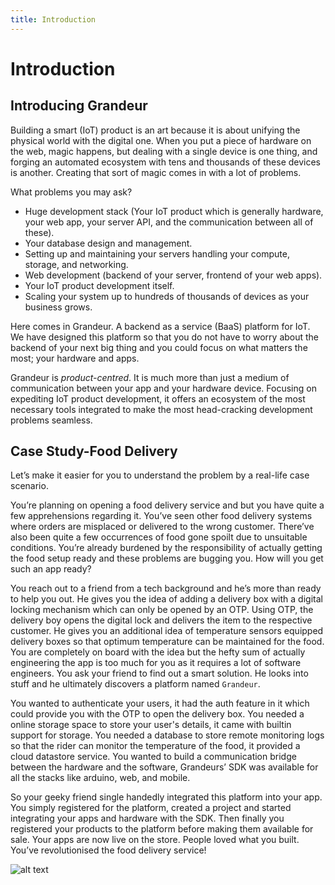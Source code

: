 ```yaml
---
title: Introduction
---
```

# Introduction

## Introducing Grandeur 

Building a smart (IoT) product is an art because it is about unifying the physical world with the digital one. When you put a piece of hardware on the web, magic happens, but dealing with a single device is one thing, and forging an automated ecosystem with tens and thousands of these devices is another. Creating that sort of magic comes in with a lot of problems.

What problems you may ask?

- Huge development stack (Your IoT product which is generally hardware, your web app, your server API, and the communication between all of these).
- Your database design and management.
- Setting up and maintaining your servers handling your compute, storage, and networking.
- Web development (backend of your server, frontend of your web apps).
- Your IoT product development itself.
- Scaling your system up to hundreds of thousands of devices as your business grows.

Here comes in Grandeur. A backend as a service (BaaS) platform for IoT. We have designed this platform so that you do not have to worry about the backend of your next big thing and you could focus on what matters the most; your hardware and apps. 

Grandeur is *product-centred*. It is much more than just a medium of communication between your app and your hardware device. Focusing on expediting IoT product development, it offers an ecosystem of the most necessary tools integrated to make the most head-cracking development problems seamless.

## Case Study-Food Delivery

Let’s make it easier for you to understand the problem by a real-life case scenario. 

You’re planning on opening a food delivery service and but you have quite a few apprehensions regarding it. You’ve seen other food delivery systems where orders are misplaced or delivered to the wrong customer. There’ve also been quite a few occurrences of food gone spoilt due to unsuitable conditions. You’re already burdened by the responsibility of actually getting the food setup ready and these problems are bugging you. How will you get such an app ready?

You reach out to a friend from a tech background and he’s more than ready to help you out. He gives you the idea of adding a delivery box with a digital locking mechanism which can only be opened by an OTP. Using OTP, the delivery boy opens the digital lock and delivers the item to the respective customer. He gives you an additional idea of temperature sensors equipped delivery boxes so that optimum temperature can be maintained for the food. You are completely on board with the idea but the hefty sum of actually engineering the app is too much for you as it requires a lot of software engineers. You ask your friend to find out a smart solution. He looks into stuff and  he ultimately discovers a platform named `Grandeur`. 

You wanted to authenticate your users, it had the auth feature in it which could provide you with the OTP to open the delivery box. You needed a online storage space to store your user's details, it came with builtin support for storage. You needed a database to store remote monitoring logs so that the rider can monitor the temperature of the food, it provided a cloud datastore service. You wanted to build a communication bridge between the hardware and the software, Grandeurs’ SDK was available for all the stacks like arduino, web, and mobile.

So your geeky friend single handedly integrated this platform into your app. You simply registered for the platform, created a project and started integrating your apps and hardware with the SDK. Then finally you registered your products to the platform before making them available for sale. Your apps are now live on the store. People loved what you built. You’ve revolutionised the food delivery service!

![alt text](/images/test.jpg)